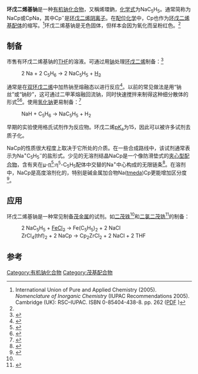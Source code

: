 {{chembox
| verifiedrevid = 418117276
|ImageFile=Sodium cyclopentadiene.svg
|ImageSize=175px
|ImageFile1=NaCp-chain-from-xtal-3D-balls-C.png
|ImageFileL2=NaCp-xtal-3D-SF-A.png
|ImageFileR2=NaCp-xtal-3D-SF-B.png
|ImageFile3=Cyclopentadienide-3D-balls.png
|ImageCaption3=The cyclopentadienide anion
|IUPACName=
|OtherNames=烯環鈉
|Section1={{Chembox Identifiers
|  StdInChI_Ref = {{stdinchicite|correct|chemspider}}
| StdInChI = 1S/C5H5.Na/c1-2-4-5-3-1;/h1-5H;/q-1;+1
| StdInChIKey_Ref = {{stdinchicite|correct|chemspider}}
| StdInChIKey = OHUVHDUNQKJDKW-UHFFFAOYSA-N
| InChI = 1S/C5H5.Na/c1-2-4-5-3-1;/h1-5H;/q-1;+1
| InChIKey1 = OHUVHDUNQKJDKW-UHFFFAOYSA-N
| CASNo=4984-82-1
|    CASNo_Ref = {{cascite|correct|CAS}}
|  PubChem=78681
|  EINECS=225-636-8
|  ChemSpiderID_Ref = {{chemspidercite|correct|chemspider}}
| ChemSpiderID=71032
|  SMILES = [Na+].c1[c-]ccc1
}}
|Section2={{Chembox Properties
|  C=5 | H = 5| Na = 1
|  Appearance=无色固体
|  Density=
|  MeltingPt=
|  BoilingPt=
|  Solubility=分解
|  SolubleOther=[[四氢呋喃|THF]]
  }}
|Section3={{Chembox Hazards
|  MainHazards=易燃
|  FlashPt=
|  Autoignition=
  }}
}}
'''环戊二烯基钠'''是一种[[有机钠化学|有机钠化合物]]，又稱烯環鈉，[[化学式|化学式]]为NaC<sub>5</sub>H<sub>5</sub>。通常简称为NaCp或CpNa，其中Cp<sup>−</sup>是[[环戊二烯|环戊二烯阴离子]]。在[[配位化学|配位化学]]中，Cp也作为[[金属茂基配合物|环戊二烯基]][[配体|配体]]的缩写。<ref>International Union of Pure and Applied Chemistry (2005). ''Nomenclature of Inorganic Chemistry'' (IUPAC Recommendations 2005). Cambridge (UK): RSC–IUPAC. ISBN 0-85404-438-8. pp. 262 ([https://old.iupac.org/publications/books/rbook/Red_Book_2005.pdf PDF] {{Wayback|url=https://old.iupac.org/publications/books/rbook/Red_Book_2005.pdf |date=20181123034019 }})</ref>环戊二烯基钠是无色固体，但样本会因为氧化而呈粉红色。<ref name= Roesky/>

== 制备 ==
市售有环戊二烯基钠的[[四氢呋喃|THF]]的溶液。可通过用[[钠|钠]]处理[[环戊二烯|环戊二烯]]制备：<ref>{{Cotton&Wilkinson5th|page=139}}</ref>

:2 Na + 2 C<sub>5</sub>H<sub>6</sub>  →  2 NaC<sub>5</sub>H<sub>5</sub>  +  [[氢|H<sub>2</sub>]]

通常是在[[双环戊二烯|双环戊二烯]]中加热钠至熔融态以进行反应<ref name= Roesky>{{cite journal | author = Tarun K. Panda, Michael T. Gamer, Peter W. Roesky | title = An Improved Synthesis of Sodium and Potassium Cyclopentadienide | journal = [[金属有机|Organometallics]] | year = 2003 | volume = 22 | pages = 877–878 | doi = 10.1021/om0207865 | url = http://pubs.acs.org/doi/abs/10.1021/om9700122 | access-date = 2015-12-04 | archive-date = 2021-07-13 | archive-url = https://web.archive.org/web/20210713011759/https://pubs.acs.org/doi/abs/10.1021/om9700122 | dead-url = no }}</ref>。以前的常见做法是用“钠丝”或“钠砂”，这可通过二甲苯熔融回流钠，同时快速搅拌来制得这种细分散体的形式<ref name = ferrocene>{{OrgSynth | title = Ferrocene | author = [[杰弗里·威尔金森|Geoffrey Wilkinson]] | collvol = 4 | collvolpages = 473 | year = 1963 | prep = cv4p0473}}</ref><ref>{{OrgSynth | author = Partridge, John J.; Chadha, Naresh K.; Uskokovic, Milan R. | title = An asymmetric hydroboration of 5-substituted cyclopentadienes: synthesis of methyl (1''R'',5''R'')-5-hydroxy-2-cyclopentene-1-acetate | collvol = 7 | collvolpages = 339 | prep = cv7p0339 | year = 1990}}</ref>。使用[[氢化钠|氢化钠]]更易制备：<ref>{{cite book | author = Girolami, G. S.; Rauchfuss, T. B. and Angelici, R. J. | title = Synthesis and Technique in Inorganic Chemistry | publisher = University Science Books: Mill Valley | location = CA | year = 1999 | isbn = 0935702482}}</ref>
:NaH  +  C<sub>5</sub>H<sub>6</sub>  →  NaC<sub>5</sub>H<sub>5</sub>  +  H<sub>2</sub>

早期的实验使用格氏试剂作为反应物。环戊二烯[[酸度系数|p''K''<sub>a</sub>]]为15，因此可以被许多试剂去质子化。

NaCp的性质很大程度上取决于它所处的介质。在一些合成路线中，该试剂通常表示为Na<sup>+</sup>C<sub>5</sub>H<sub>5</sub><sup>−</sup>的盐形式。少见的无溶剂结晶NaCp是一个像防滑垫式的[[夹心型配合物|夹心型配合物]]，含有夹在[[桥接配体|μ]]-[[哈普托数|η<sup>5</sup>]]:η<sup>5</sup>-C<sub>5</sub>H<sub>5</sub>配体中交替的Na<sup>+</sup>中心构成的无限链条<ref>{{cite journal | author = Robert E. Dinnebier, Ulrich Behrens, and Falk Olbrich | title = Solid State Structures of Cyclopentadienyllithium, -sodium, and -potassium. Determination by High-Resolution Powder Diffraction | journal = [[金属有机|Organometallics]] | year = 1997 | volume = 16 | pages = 3855–3858 | doi = 10.1021/om9700122}}</ref>。在溶剂中，NaCp是高度溶剂化的，特别是碱金属加合物Na([[四甲基乙二胺|tmeda]])Cp更能增加区分度<ref>{{cite book | author = Elschenbroich, C. | title = Organometallics | year = 2006 | publisher = Wiley-VCH: Weinheim | isbn = 978-3-527-29390-2}}</ref>。

== 应用 ==
环戊二烯基钠是一种常见制备[[茂金属|茂金属]]的试剂。如[[二茂铁|二茂铁]]<ref name = ferrocene/>和[[二氯二茂锆|二氯二茂锆]]<ref>{{cite journal | author = [[杰弗里·威尔金森|Geoffrey Wilkinson]]; Birmingham, J. G. | year = 1954 | title = Bis-cyclopentadienyl Compounds of Ti, Zr, V, Nb and Ta | journal = [[美国化学会志|J. Am. Chem. Soc]] | volume = 76 | issue = 17 | pages = 4281–84 | doi = 10.1021/ja01646a008}}</ref>的制备：

:2 NaC<sub>5</sub>H<sub>5</sub>  +  [[氯化亚铁|FeCl<sub>2</sub>]]   →   Fe(C<sub>5</sub>H<sub>5</sub>)<sub>2</sub>  +  2 NaCl
:ZrCl<sub>4</sub>(thf)<sub>2</sub> + 2 NaCp → Cp<sub>2</sub>ZrCl<sub>2</sub> + 2 NaCl + 2 THF

== 参考 ==
{{reflist}}
{{钠化合物}}
{{茂金属}}

[[Category:有机钠化合物|Category:有机钠化合物]]
[[Category:茂基配合物|Category:茂基配合物]]